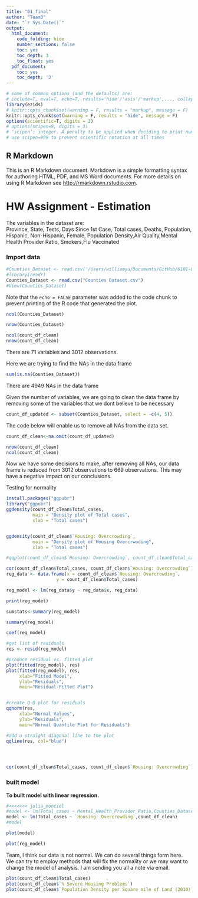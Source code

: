 ```yaml
---
title: "01_final"
author: "Team3"
date: "`r Sys.Date()`"
output: 
  html_document:
    code_folding: hide
    number_sections: false
    toc: yes
    toc_depth: 3
    toc_float: yes
  pdf_document:
    toc: yes
    toc_depth: '3'
---
```


```r
# some of common options (and the defaults) are: 
# include=T, eval=T, echo=T, results='hide'/'asis'/'markup',..., collapse=F, warning=T, message=T, error=T, cache=T, fig.width=6, fig.height=4, fig.dim=c(6,4) #inches, fig.align='left'/'center','right', 
library(ezids)
# knitr::opts_chunk$set(warning = F, results = "markup", message = F)
knitr::opts_chunk$set(warning = F, results = "hide", message = F)
options(scientific=T, digits = 3) 
# options(scipen=9, digits = 3) 
# ‘scipen’: integer. A penalty to be applied when deciding to print numeric values in fixed or exponential notation.  Positive values bias towards fixed and negative towards scientific notation: fixed notation will be preferred unless it is more than ‘scipen’ digits wider.
# use scipen=999 to prevent scientific notation at all times
```

## R Markdown

This is an R Markdown document. Markdown is a simple formatting syntax for authoring HTML, PDF, and MS Word documents. For more details on using R Markdown see <http://rmarkdown.rstudio.com>.

# HW Assignment - Estimation 
The variables in the dataset are:  
Province,	State, Tests,	Days Since 1st Case,	Total cases,	Deaths,	Population, Hispanic,	Non-Hispanic, Female,	Population Density,Air Quality,Mental Health Provider Ratio,	Smokers,Flu Vaccinated

### Import data

```r
#Counties_Dataset <- read.csv('/Users/williamyu/Documents/GitHub/6101-Group-Project/Counties Dataset.csv')
#library(readr)
Counties_Dataset <- read.csv("Counties Dataset.csv")
#View(Counties_Dataset)
```

Note that the `echo = FALSE` parameter was added to the code chunk to prevent printing of the R code that generated the plot.

```r

ncol(Counties_Dataset)

nrow(Counties_Dataset)

ncol(count_df_clean)
nrow(count_df_clean)

```

There are 71 variables and 3012 observations.


Here we are trying to find the NAs in the data frame
```r

sum(is.na(Counties_Dataset))

```

There are 4949 NAs in the data frame

Given the number of variables, we are going to clean the data frame by removing some of the variables that we dont believe to be necessary

```r

count_df_updated <- subset(Counties_Dataset, select = -c(4, 5))


```

The code below will enable us to remove all NAs from the data set.
```r

count_df_clean<-na.omit(count_df_updated)

nrow(count_df_clean)
ncol(count_df_clean)

```

Now we have some decisions to make, after removing all NAs, our data frame is reduced from 3012 observations to 669 observations. This may have a negative impact on our conclusions. 


Testing for normality

```r
install.packages("ggpubr")
library("ggpubr")
ggdensity(count_df_clean$Total_cases, 
          main = "Density plot of Total cases",
          xlab = "Total cases")


ggdensity(count_df_clean$`Housing: Overcrowding`, 
          main = "Density plot of Housing Overcrwoding",
          xlab = "Total cases")

```
```r
#qqplot(count_df_clean$`Housing: Overcrowding`, count_df_clean$Total_cases, main = "QQ Plot of Total cases", xlab = "Average Number of Mentally Unhealth Days")

cor(count_df_clean$Total_cases, count_df_clean$`Housing: Overcrowding`)
reg_data <- data.frame(x = count_df_clean$`Housing: Overcrowding`,
                   y = count_df_clean$Total_cases)

reg_model <- lm(reg_data$y ~ reg_data$x, reg_data)

print(reg_model)

sumstats<-summary(reg_model)

summary(reg_model)

coef(reg_model)

#get list of residuals 
res <- resid(reg_model)

#produce residual vs. fitted plot
plot(fitted(reg_model), res)
plot(fitted(reg_model), res,
     xlab="Fitted Model", 
     ylab="Residuals", 
     main="Residual-Fitted Plot")


#create Q-Q plot for residuals
qqnorm(res,
     xlab="Normal Values", 
     ylab="Residuals", 
     main="Normal Quantile Plot for Residuals")

#add a straight diagonal line to the plot
qqline(res, col="blue") 





```
```r
cor(count_df_clean$Total_cases, count_df_clean$`Housing: Overcrowding`)

```

### built model  
**To built model with linear regression.** 
```r
#<<<<<<< julia_montiel
#model <- lm(Total_cases ~ Mental_Health_Provider_Ratio,Counties_Dataset)
model <- lm(Total_cases ~ `Housing: Overcrowding`,count_df_clean)
#model
```

```r
plot(model)
```

```r
plot(reg_model)
```
Team, I think our data is not normal. We can do several things form here. We can try to employ methods that will fix the normality or we may want to change the model of analysis. I am sending you all a note via email.

```r
plot(count_df_clean$Total_cases)
plot(count_df_clean$`% Severe Housing Problems`)
plot(count_df_clean$`Population Density per Square mile of Land (2010)`)

```

